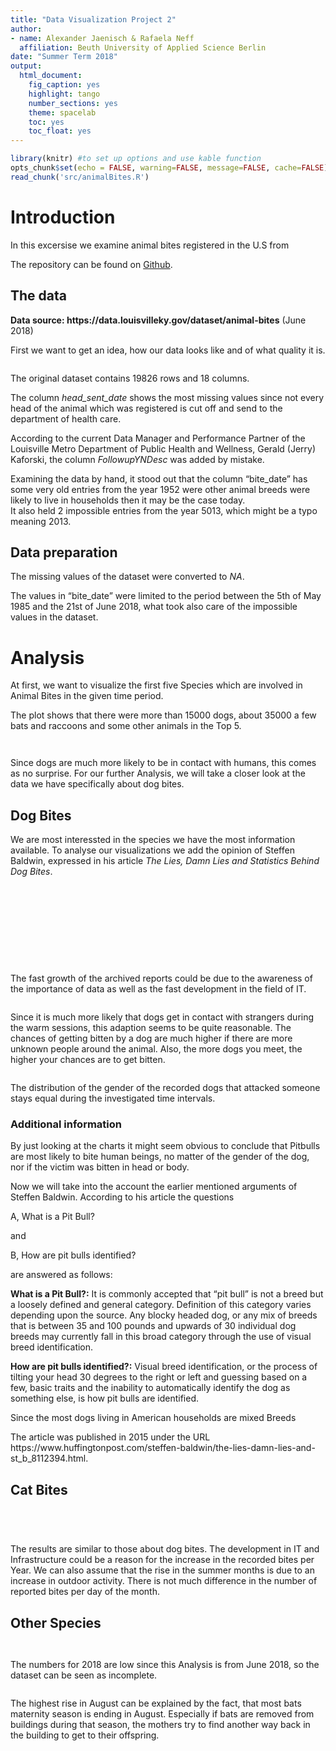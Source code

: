 ```yaml
---
title: "Data Visualization Project 2"
author: 
- name: Alexander Jaenisch & Rafaela Neff
  affiliation: Beuth University of Applied Science Berlin
date: "Summer Term 2018"
output: 
  html_document: 
    fig_caption: yes
    highlight: tango
    number_sections: yes
    theme: spacelab
    toc: yes
    toc_float: yes
---
```


```r
library(knitr) #to set up options and use kable function
opts_chunk$set(echo = FALSE, warning=FALSE, message=FALSE, cache=FALSE) #(echo = TRUE) would include all code
read_chunk('src/animalBites.R')
```

# Introduction

In this excersise we examine animal bites registered in the U.S from

The repository can be found on [Github](https://github.com/amidisturbing/datavis2018).

## The data

**Data source: https://data.louisvilleky.gov/dataset/animal-bites** (June 2018)

First we want to get an idea, how our data looks like and of what quality it is.

```r
```

The original dataset contains 19826 rows and 18 columns.

The column *head_sent_date* shows the most missing values since not every head of the animal which was registered is cut off and send to the department of health care.

According to the current Data Manager and Performance Partner of the Louisville Metro Department of Public Health and Wellness, Gerald (Jerry) Kaforski, the column *FollowupYNDesc* was added by mistake.

Examining the data by hand, it stood out that the column "bite_date" has some very old entries from the year 1952 were other animal breeds were likely to live in households then it may be the case today.  
It also held 2 impossible entries from the year 5013, which might be a typo meaning  2013.

## Data preparation

The missing values of the dataset were converted to *NA*. 

The values in "bite_date" were limited to the period between the 5th of May 1985 and the 21st of June 2018, what took also care of the impossible values in the dataset.

# Analysis

At first, we want to visualize the first five Species which are involved in Animal Bites in the given time period.

The plot shows that there were more than 15000 dogs, about 35000 a few bats and raccoons and some other animals in the Top 5.

```r
```

```r
```

Since dogs are much more likely to be in contact with humans, this comes as no surprise.
For our further Analysis, we will take a closer look at the data we have specifically about dog bites.


## Dog Bites

We are most interessted in the species we have the most information available. To analyse our visualizations we add the opinion of Steffen Baldwin, expressed in his article *The Lies, Damn Lies and Statistics Behind Dog Bites*.


```r
```


```r
```

```r
```

```r
```

```r
```

```r
```

```r
```

```r
```

```r
```

```r
```


The fast growth of the archived reports could be due to the awareness of the importance of data as well as the fast development in the field of IT.


```r
```

Since it is much more likely that dogs get in contact with strangers during the warm sessions, this adaption seems to be quite reasonable. The chances of getting bitten by a dog are much higher if there are more unknown people around the animal. Also, the more dogs you meet, the higher your chances are to get bitten. 


```r
```


The distribution of the gender of the recorded dogs that attacked someone stays equal during the investigated time intervals.


### Additional information 

By just looking at the charts it might seem obvious to conclude that Pitbulls are most likely to bite human beings, no matter of the gender of the dog, nor if the victim was bitten in head or body.

Now we will take into the account the earlier mentioned arguments of Steffen Baldwin. According to his article the questions 

A, What is a Pit Bull?

and

B, How are pit bulls identified?

are answered as follows:

**What is a Pit Bull?:** It is commonly accepted that “pit bull” is not a breed but a loosely defined and general category. Definition of this category varies depending upon the source. Any blocky headed dog, or any mix of breeds that is between 35 and 100 pounds and upwards of 30 individual dog breeds may currently fall in this broad category through the use of visual breed identification. 

**How are pit bulls identified?:** Visual breed identification, or the process of tilting your head 30 degrees to the right or left and guessing based on a few, basic traits and the inability to automatically identify the dog as something else, is how pit bulls are identified.

Since the most dogs living in American households are mixed Breeds 

The article was published in 2015 under the URL 
https://www.huffingtonpost.com/steffen-baldwin/the-lies-damn-lies-and-st_b_8112394.html.

## Cat Bites

```r
```

```r
```

```r
```

```r
```


The results are similar to those about dog bites. The development in IT and Infrastructure could be a reason for the increase in the recorded bites per Year. We can also assume that the rise in the summer months is due to an increase in outdoor activity. 
There is not much difference in the number of reported bites per day of the month.


## Other Species

```r
```

```r
```


The numbers for 2018 are low since this Analysis is from June 2018, so the dataset can be seen as incomplete.


```r
```


The highest rise in August can be explained by the fact, that most bats maternity season is ending in August. Especially if bats are removed from buildings during that season, the mothers try to find another way back in the building to get to their offspring.


```r
```
